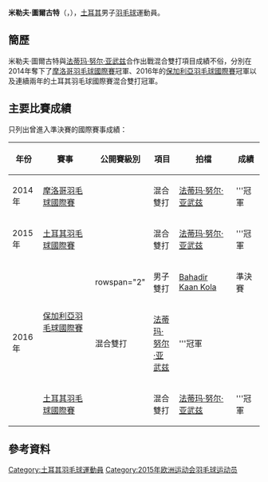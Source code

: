 {{noteTA|G1=Badminton}}
{{Infobox 羽球選手
| playername              = 米勒夫·圖爾古特<br/>{{lang|tr|Melih Turgut}}
| image                   = 
| size                    = 
| caption                 = 
| birth_name              = 
| date_of_birth           = {{birth_date_and_age|1997|7|9}}
| place_of_birth          = 
| height                  = 
| weight                  = 
| event                   = 男子單打、男子雙打
| country                 = {{TUR}}
| years_started           = 
| handedness              = 
| coach                   = 
| highest_ranking         = 第132位（混雙-[[法蒂玛·努尔·亚武兹|亚武兹]]）
| date_of_highest_ranking = 2015年9月3日<ref name="ranking">{{en}}[http://bwfcontent.tournamentsoftware.com/ranking/player.aspx?id=14106&player=874257 BWF World Ranking - Ranking of Melih TURGUT (67625)]</ref>
| current_ranking         = 第1631位（男單）<br/>第453位（男雙-[[Bahadir_Kaan_Kola|Kola]]）<br/>第225位（混雙-[[法蒂玛·努尔·亚武兹|亚武兹]]）
| date_of_current_ranking = 2017年8月17日<ref>[http://bwfcontent.tournamentsoftware.com/ranking/category.aspx?id=14106&category=472 BWF World Ranking - BWF世界排名榜 (8/17/2017) - Men's singles]{{en}}</ref><ref>[http://bwfcontent.tournamentsoftware.com/ranking/category.aspx?id=14106&category=474 BWF World Ranking - BWF世界排名榜 (8/17/2017) - Men's doubles]{{en}}</ref><ref>[http://bwfcontent.tournamentsoftware.com/ranking/category.aspx?id=14106&category=476 BWF World Ranking - BWF世界排名榜 (8/17/2017) - Mixed doubles]</ref>
| played                  = 37勝–28負（男單）<br/>4勝–4負（男雙）<br/>72勝–27負（混雙）
| titles                  = 
| bwf_profile             = 7A838C4F-B693-4A0B-9B0F-8B7DD6818158
| bwf_id                  = 67625
| updated                 = 2017年8月18日
}}
{{MedalTableTop}}
{{MedalSport | 男子[[羽毛球|羽毛球]]}}
{{MedalCountry | {{TUR}}}}
{{MedalBottom}}
'''米勒夫·圖爾古特'''（{{lang-tr|'''Melih Turgut'''}}，{{bd|1997年|7月9日|}}），[[土耳其|土耳其]]男子[[羽毛球|羽毛球]]運動員。

==簡歷==
米勒夫·圖爾古特與[[法蒂玛·努尔·亚武兹|法蒂玛·努尔·亚武兹]]合作出戰混合雙打項目成績不俗，分別在2014年奪下了[[2014年摩洛哥羽毛球國際賽|摩洛哥羽毛球國際賽]]冠軍、2016年的[[2016年保加利亞羽毛球國際賽|保加利亞羽毛球國際賽]]冠軍以及連續兩年的土耳其羽毛球國際賽混合雙打冠軍。

==主要比賽成績==
只列出曾進入準決賽的國際賽事成績：
{| class=wikitable style="text-align:center; font-size:small;" 
!width="50"|年份
!width="180"|賽事
!width="80"|公開賽級別
!width="60"|項目
!width="150"|拍檔
!width="50"|成績
|-
!rowspan="1"|2014年
|[[2014年摩洛哥羽毛球國際賽|摩洛哥羽毛球國際賽]]
|{{BWFIS}}
|混合雙打
|[[法蒂玛·努尔·亚武兹|法蒂玛·努尔·亚武兹]]
|bgcolor="gold"|'''冠軍
|-
!rowspan="1"|2015年
|[[2015年土耳其羽毛球國際賽|土耳其羽毛球國際賽]]
|{{BWFIS}}
|混合雙打
|[[法蒂玛·努尔·亚武兹|法蒂玛·努尔·亚武兹]]
|bgcolor="gold"|'''冠軍
|-
!rowspan="3"|2016年
|rowspan="2"|[[2016年保加利亞羽毛球國際賽|保加利亞羽毛球國際賽]]
|rowspan="2" {{BWFFS}}
|男子雙打
|[[Bahadir_Kaan_Kola|Bahadir Kaan Kola]]
|bgcolor="#b8860b"|準決賽
|-
|混合雙打
|[[法蒂玛·努尔·亚武兹|法蒂玛·努尔·亚武兹]]
|bgcolor="gold"|'''冠軍
|-
|[[2016年土耳其羽毛球國際賽|土耳其羽毛球國際賽]]
|{{BWFIS}}
|混合雙打
|[[法蒂玛·努尔·亚武兹|法蒂玛·努尔·亚武兹]]
|bgcolor="gold"|'''冠軍
|}
{{BWF賽事級別索引}}

==參考資料==
{{Reflist}}

{{DEFAULTSORT:Turgut, Melih}}
[[Category:土耳其羽毛球運動員|Category:土耳其羽毛球運動員]]
[[Category:2015年欧洲运动会羽毛球运动员|Category:2015年欧洲运动会羽毛球运动员]]